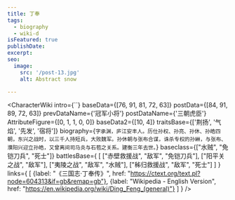 ```yaml
---
title: 丁奉
tags:
  - biography
  - wiki-d
isFeatured: true
publishDate:
excerpt:
seo:
  image:
    src: '/post-13.jpg'
    alt: Abstract snow

---
```



<CharacterWiki
  intro={``}
  baseData={[76, 91, 81, 72, 63]}
  postData={[84, 91, 89, 72, 63]}
  prevDataName={'冠军小将'}
  postDataName={'三朝虎臣'}
  AttributeFigure={[0, 1, 1, 0, 0]}
  baseData2={[10, 4]}
  traitsBase={['荆扬', '气焰', '先发', '宿将']}
  biography={`字承渊，庐江安丰人。历仕孙权、孙亮、孙休、孙皓四朝，东兴之战时，以三千人持短兵，大败魏军。孙休朝与张布合谋，诛杀专权的孙綝，与张布、濮阳兴迎立孙皓，又曾离间司马炎与石苞之关系。建衡三年去世。`}
  baseclass={["水贼", "免铠刀兵", "死士"]}
  battlesBase={
    [
      ["赤壁救援战", "敌军", "免铠刀兵"],
      ["阳平关之战", "敌军"],
      ["夷陵之战", "敌军", "水贼"],
      ["秭归救援战", "敌军", "死士"]
    ]
  }
  links={
    [
      {label: "《三国志·丁奉传》", href: "https://ctext.org/text.pl?node=604313&if=gb&remap=gb"},
      {label: "Wikipedia - English Version", href: "https://en.wikipedia.org/wiki/Ding_Feng_(general)"}
    ]
  }
/>
